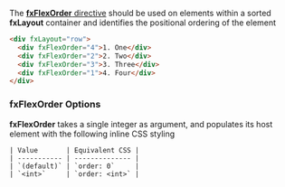 
<Meta title="主题/样式布局/fxFlexOrder" id="fxFlexOrder" />

The [**fxFlexOrder** directive][order] should be used on elements within a sorted **fxLayout** container and identifies
the positional ordering of the element

```html
<div fxLayout="row">
  <div fxFlexOrder="4">1. One</div>
  <div fxFlexOrder="2">2. Two</div>
  <div fxFlexOrder="3">3. Three</div>
  <div fxFlexOrder="1">4. Four</div>
</div>
```

### fxFlexOrder Options

**fxFlexOrder** takes a single integer as argument, and populates its host element with the following inline CSS styling

```
| Value       | Equivalent CSS |
| ----------- | -------------- |
| `(default)` | `order: 0`     |
| `<int>`     | `order: <int>` |
```

[order]: https://github.com/angular/flex-layout/blob/master/src/lib/flex/flex-order/flex-order.ts#41
